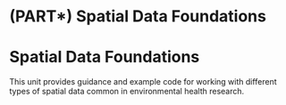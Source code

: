 # (PART\*) Spatial Data Foundations {-}

# **Spatial Data Foundations** {-}

This unit provides guidance and example code for working with different types of spatial data common in environmental health research. 
